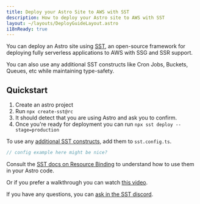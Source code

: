 ```yaml
---
title: Deploy your Astro Site to AWS with SST
description: How to deploy your Astro site to AWS with SST
layout: ~/layouts/DeployGuideLayout.astro
i18nReady: true
---
```


You can deploy an Astro site using [SST](https://sst.dev), an open-source framework for deploying fully serverless applications to AWS with SSG and SSR support.

You can also use any additional SST constructs like Cron Jobs, Buckets, Queues, etc while maintaining type-safety.

## Quickstart

1. Create an astro project
1. Run `npx create-sst@rc`
1. It should detect that you are using Astro and ask you to confirm.
1. Once you're ready for deployment you can run `npx sst deploy --stage=production`

To use any [additional SST constructs](https://docs.sst.dev/), add them to `sst.config.ts`. 

```js
// config example here might be nice?
```

Consult the [SST docs on Resource Binding](https://docs.sst.dev/resource-binding) to understand how to use them in your Astro code.

Or if you prefer a walkthrough you can watch [this video](https://www.youtube.com/watch?v=AFP3ZHxO7Gg).

If you have any questions, you can [ask in the SST discord](https://discord.gg/sst).
